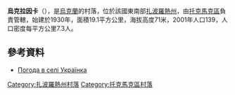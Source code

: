 {{coord|47|9|7|N|35|41|2|E|scale:100000|display=title}}

'''烏克拉因卡'''（{{lang-uk|Українка}}），是[[烏克蘭|烏克蘭]]的村落，位於該國東南部[[扎波羅熱州|扎波羅熱州]]，由[[托克馬克區|托克馬克區]]負責管轄，始建於1930年，面積19.1平方公里，海拔高度71米，2001年人口139，人口密度每平方公里7.3人。

==參考資料==
* [http://weather.in.ua/ua/zaporozhskaja/26791 Погода в селі Українка] {{Wayback|url=http://weather.in.ua/ua/zaporozhskaja/26791 |date=20111220051233 }}

[[Category:扎波羅熱州村落|Category:扎波羅熱州村落]]
[[Category:托克馬克區村落|Category:托克馬克區村落]]


{{Zaporizhia-geo-stub}}